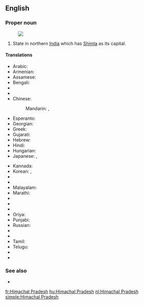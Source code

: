 ==English==
{{wikipedia}}

===Proper noun===
{{en-proper noun|head=[[Himachal]] [[Pradesh]]}}
[[Image:Himachal Pradesh in India (disputed hatched).svg|thumb|]]
# State in northern [[India]] which has [[Shimla]] as its capital.

====Translations====
{{trans-top|Himachal Pradesh}}
* Arabic: {{t-|ar|هيماجل برديش|m|tr=himaajal bradiish}}
* Armenian: {{t-|hy|Հիմաչալ Պրադեշ|tr=Himačal Pradeš}}
* Assamese: {{t|as|হিমাচল প্ৰদেশ|sc=Beng}}
* Bengali: {{t-|bn|হিমাচল প্রদেশ|sc=Beng}}
* {{trreq|Bulgarian}}
* {{trreq|Chhattisgarhi}}
* Chinese:
*: Mandarin: {{t|cmn|喜馬偕爾邦|sc=Hani}},  {{t|cmn|喜马偕尔邦|tr=Xǐmǎxié'ěr-bāng|sc=Hani}}
* Esperanto: {{t|eo|Himaĉal-Pradeŝo}}
* Georgian: {{t|ka|ჰიმაჩალ-პრადეში|sc=Geor}}
* Greek: {{t|el|Χιμάτσαλ Πραντές|sc=Grek}}
* Gujarati: {{t|gu|હિમાચલ પ્રદેશ|sc=Gujr}}
* Hebrew: {{t-|he|הימאצ'אל פראדש}}
* Hindi: {{t+|hi|हिमाचल प्रदेश|tr=himācal pradēś}}
* Hungarian: {{t|hu|Himácsal Prades}}
* Japanese: {{t-|ja|ヒマーチャル・プラデーシュ州|tr=Himācharu-Puradēshu-shū}},  {{t-|ja|ヒマーチャル・プラデーシュ|tr=Himācharu-Puradēshu}}
{{trans-mid}}
* Kannada: {{t|kn|ಹಿಮಾಚಲ ಪ್ರದೇಶ|sc=Knda}}
* Korean: {{t-|ko|히마찰프라데시 주|tr=Himachalpeuladesi ju|sc=Hang}},  {{t-|ko|히마찰프라데시|tr=Himachalpeuladesi|sc=Hang}}
* {{trreq|Latvian}}
* {{trreq|Lithuanian}}
* Malayalam: {{t|ml|ഹിമാചൽ പ്രദേശ്‌|sc=Mlym}}
* Marathi: {{t|mr|हिमाचल प्रदेश|sc=Deva}}
* {{trreq|Mizo}}
* {{trreq|Nepali}}
* {{trreq|Newari}}
* Oriya: {{t|or|ହିମାଚଳ ପ୍ରଦେଶ|sc=Orya}}
* Punjabi: {{t-|pa|ਹਿਮਾਚਲ ਪ੍ਰਦੇਸ਼|sc=Guru}}
* Russian: {{t-|ru|Химачал-Прадеш|m|tr=Ximačál-Pradéš}}
* {{trreq|Santali}}
* {{trreq|Sikkimese}}
* Tamil: {{t-|ta|இமாசலப் பிரதேசம்|sc=Taml}}
* Telugu: {{t+|te|హిమాచల్ ప్రదేశ్}}
* {{trreq|Thai}}
* {{trreq|Ukrainian}}
{{trans-bottom}}

===See also===
* {{list|en|states of India}}


[[fr:Himachal Pradesh]]
[[hu:Himachal Pradesh]]
[[nl:Himachal Pradesh]]
[[simple:Himachal Pradesh]]